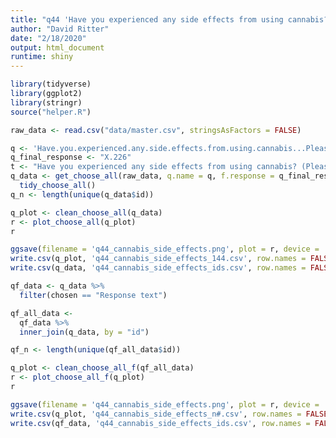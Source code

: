 ```yaml
---
title: "q44 'Have you experienced any side effects from using cannabis? (Please select all that apply)'"
author: "David Ritter"
date: "2/18/2020"
output: html_document
runtime: shiny
---
```


```r
library(tidyverse)
library(ggplot2)
library(stringr)
source("helper.R")
```

```r
raw_data <- read.csv("data/master.csv", stringsAsFactors = FALSE)
```

```r
q <- 'Have.you.experienced.any.side.effects.from.using.cannabis...Please.select.all.that.apply.'
q_final_response <- "X.226"
t <- "Have you experienced any side effects from using cannabis? (Please select all that apply)"
q_data <- get_choose_all(raw_data, q.name = q, f.response = q_final_response) %>%
  tidy_choose_all()
q_n <- length(unique(q_data$id))
```

```r
q_plot <- clean_choose_all(q_data)
r <- plot_choose_all(q_plot)
r
```

```r
ggsave(filename = 'q44_cannabis_side_effects.png', plot = r, device = 'png')
write.csv(q_plot, 'q44_cannabis_side_effects_144.csv', row.names = FALSE)
write.csv(q_data, 'q44_cannabis_side_effects_ids.csv', row.names = FALSE)
```

```r
qf_data <- q_data %>%
  filter(chosen == "Response text")
```

```r
qf_all_data <- 
  qf_data %>%
  inner_join(q_data, by = "id")

qf_n <- length(unique(qf_all_data$id))
```

```r
q_plot <- clean_choose_all_f(qf_all_data)
r <- plot_choose_all_f(q_plot)
r
```

```r
ggsave(filename = 'q44_cannabis_side_effects.png', plot = r, device = 'png')
write.csv(q_plot, 'q44_cannabis_side_effects_n#.csv', row.names = FALSE)
write.csv(qf_data, 'q44_cannabis_side_effects_ids.csv', row.names = FALSE)
```

